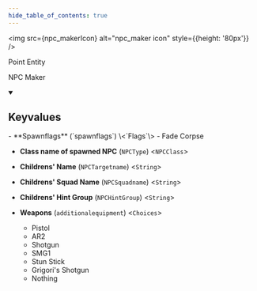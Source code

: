 ```yaml
---
hide_table_of_contents: true
---
```


<!---
!!!!!!
THIS PAGE IS AUTOGENERATED FROM GAME FGD DEFINITIONS!
DO NOT EDIT MANUALLY!
!!!!!!

In order to make edits, you can make an annotation file in /fgd_dump_overrides
-->



<img src={npc_makerIcon} alt="npc_maker icon" style={{height: '80px'}} />

Point Entity

NPC Maker

<details open>
<summary><h2>Keyvalues</h2></summary>
- **Spawnflags** (`spawnflags`) \<`Flags`\>
  - Fade Corpse 


- **Class name of spawned NPC** (`NPCType`) \<`NPCClass`\>

- **Childrens' Name** (`NPCTargetname`) \<`String`\>

- **Childrens' Squad Name** (`NPCSquadname`) \<`String`\>

- **Childrens' Hint Group** (`NPCHintGroup`) \<`String`\>

- **Weapons** (`additionalequipment`) \<`Choices`\>
  - Pistol 
  - AR2 
  - Shotgun 
  - SMG1 
  - Stun Stick 
  - Grigori's Shotgun 
  - Nothing 



 </details>

